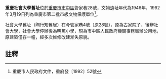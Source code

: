 {{msg:重慶市文物保護單位
|名稱 = 重慶社會大學舊址
|編號 = 17
|圖片 = 
|級別 = 4
|分類 = 
|時代 = 1946年
|地点 = [[重慶市|重慶市]][[市中區_(重慶市)|市中區]]管家巷28號
|坐標 = 
|登錄 = 1992年3月19日
}}
'''重慶社會大學舊址'''位於[[重慶市|重慶市]][[市中區_(重慶市)|市中區]]管家巷28號，文物遺址年代為1946年，1992年3月19日列為重慶市第二批市級文物保護單位<ref>重慶市人民政府文件，重府發〔1992〕52號</ref>。

社會大學舊址（陶行知舊居）在今管家巷4號（原28號），原為古家院子，後辦社會大學，社會大學停辦後為明篤小學，現為市中區人民政府機關事務局辦公用地，原建築僅存一幢，經多次維修改建漸失原貌。
== 註釋 ==
{{reflist}}
{{文物保護單位小作品}}